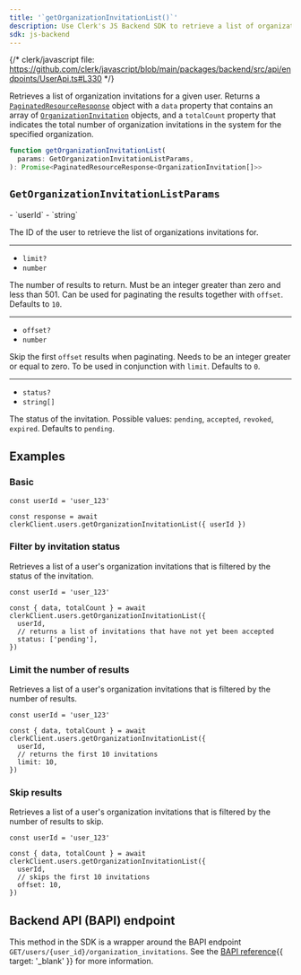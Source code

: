 ```yaml
---
title: '`getOrganizationInvitationList()`'
description: Use Clerk's JS Backend SDK to retrieve a list of organization invitations for a given user.
sdk: js-backend
---
```


{/* clerk/javascript file: https://github.com/clerk/javascript/blob/main/packages/backend/src/api/endpoints/UserApi.ts#L330 */}

Retrieves a list of organization invitations for a given user. Returns a [`PaginatedResourceResponse`](/docs/reference/backend/types/paginated-resource-response) object with a `data` property that contains an array of [`OrganizationInvitation`](/docs/reference/backend/types/backend-organization-invitation) objects, and a `totalCount` property that indicates the total number of organization invitations in the system for the specified organization.

```ts
function getOrganizationInvitationList(
  params: GetOrganizationInvitationListParams,
): Promise<PaginatedResourceResponse<OrganizationInvitation[]>>
```

## `GetOrganizationInvitationListParams`

<Properties>
  - `userId`
  - `string`

  The ID of the user to retrieve the list of organizations invitations for.

  ---

  - `limit?`
  - `number`

  The number of results to return. Must be an integer greater than zero and less than 501. Can be used for paginating the results together with `offset`. Defaults to `10`.

  ---

  - `offset?`
  - `number`

  Skip the first `offset` results when paginating. Needs to be an integer greater or equal to zero. To be used in conjunction with `limit`. Defaults to `0`.

  ---

  - `status?`
  - `string[]`

  The status of the invitation. Possible values: `pending`, `accepted`, `revoked`, `expired`. Defaults to `pending`.
</Properties>

## Examples

### Basic

<Include src="_partials/backend/usage" />

```tsx
const userId = 'user_123'

const response = await clerkClient.users.getOrganizationInvitationList({ userId })
```

### Filter by invitation status

Retrieves a list of a user's organization invitations that is filtered by the status of the invitation.

```tsx
const userId = 'user_123'

const { data, totalCount } = await clerkClient.users.getOrganizationInvitationList({
  userId,
  // returns a list of invitations that have not yet been accepted
  status: ['pending'],
})
```

### Limit the number of results

Retrieves a list of a user's organization invitations that is filtered by the number of results.

```tsx
const userId = 'user_123'

const { data, totalCount } = await clerkClient.users.getOrganizationInvitationList({
  userId,
  // returns the first 10 invitations
  limit: 10,
})
```

### Skip results

Retrieves a list of a user's organization invitations that is filtered by the number of results to skip.

```tsx
const userId = 'user_123'

const { data, totalCount } = await clerkClient.users.getOrganizationInvitationList({
  userId,
  // skips the first 10 invitations
  offset: 10,
})
```

## Backend API (BAPI) endpoint

This method in the SDK is a wrapper around the BAPI endpoint `GET/users/{user_id}/organization_invitations`. See the [BAPI reference](/docs/reference/backend-api/tag/users/get/users/%7Buser_id%7D/organization_invitations){{ target: '_blank' }} for more information.
